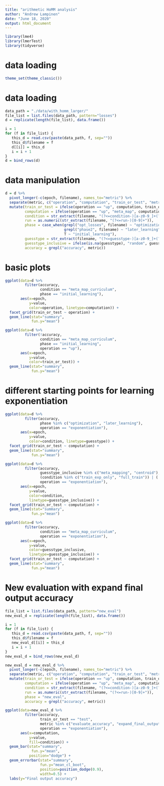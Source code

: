 ```yaml
---
title: "arithmetic HoMM analysis"
author: "Andrew Lampinen"
date: "June 18, 2020"
output: html_document
---
```


```r
library(lme4)
library(lmerTest)
library(tidyverse)
```

# data loading

```r
theme_set(theme_classic())
```

# data loading

```r
data_path = "./data/with_homm_larger/"
file_list = list.files(data_path, pattern="losses")
d = replicate(length(file_list), data.frame())

i = 1
for (f in file_list) {
   this_d = read.csv(paste(data_path, f, sep=""))
   this_d$filename = f
   d[[i]] = this_d
   i = i + 1
}
d = bind_rows(d)
```

# data manipulation

```r
d = d %>%
  pivot_longer(-c(epoch, filename), names_to="metric") %>%
  separate(metric, c("operation", "computation", "train_or_test", "metric"), sep="\\.") %>%
  mutate(train_or_test = ifelse(operation == "up", computation, train_or_test),
         computation = ifelse(operation == "up", "meta_map", computation),
         condition = str_extract(filename, "(?<=condition-)[a-z0-9_]+(?=_run)"),
         run = as.numeric(str_extract(filename, "(?<=run-)[0-9]+")),
         phase = case_when(grepl("opt_losses", filename) ~ "optimization", 
                           grepl("phase2", filename) ~ "later_learning", 
                           T ~ "initial_learning"),
         guesstype = str_extract(filename, "(?<=guesstype-)[a-z0-9_]+(?=_(opt|phase2)_losses)"),
         guesstype_inclusive = ifelse(is.na(guesstype), "random", guesstype),
         accuracy = grepl("accuracy", metric))

```

# basic plots

```r
ggplot(data=d %>%
         filter(accuracy,
                condition == "meta_map_curriculum",
                phase == "initial_learning"),
       aes(x=epoch,
           y=value,
           color=operation, linetype=computation)) +
  facet_grid(train_or_test ~ operation) +
  geom_line(stat="summary",
            fun.y="mean")

```


```r
ggplot(data=d %>%
         filter(!accuracy,
                condition == "meta_map_curriculum",
                phase == "initial_learning",
                operation == "up"),
       aes(x=epoch,
           y=value,
           color=train_or_test)) +
  geom_line(stat="summary",
            fun.y="mean")

```


# different starting points for learning exponentiation


```r
ggplot(data=d %>%
         filter(accuracy,
                phase %in% c("optimization", "later_learning"),
                operation == "exponentiation"),
       aes(x=epoch,
           y=value,
           color=condition, linetype=guesstype)) +
  facet_grid(train_or_test ~ computation) +
  geom_line(stat="summary",
            fun.y="mean")

```




```r
ggplot(data=d %>%
         filter(accuracy,
                guesstype_inclusive %in% c("meta_mapping", "centroid"),
                (condition %in% c("train_exp_only", "full_train")) | (!(condition %in% c("train_exp_only", "full_train")) & phase != "initial_learning"),
                operation == "exponentiation"),
       aes(x=epoch,
           y=value,
           color=condition, 
           linetype=guesstype_inclusive)) +
  facet_grid(train_or_test ~ computation) +
  geom_line(stat="summary",
            fun.y="mean")

```

```r
ggplot(data=d %>%
         filter(accuracy,
                condition == "meta_map_curriculum",
                operation == "exponentiation"),
       aes(x=epoch,
           y=value,
           color=guesstype_inclusive, 
           linetype=guesstype_inclusive)) +
  facet_grid(train_or_test ~ computation) +
  geom_line(stat="summary",
            fun.y="mean")

```


# New evaluation with expand final output accuracy

```r
file_list = list.files(data_path, pattern="new_eval")
new_eval_d = replicate(length(file_list), data.frame())

i = 1
for (f in file_list) {
   this_d = read.csv(paste(data_path, f, sep=""))
   this_d$filename = f
   new_eval_d[[i]] = this_d
   i = i + 1
}
new_eval_d = bind_rows(new_eval_d)
```

```r
new_eval_d = new_eval_d %>%
  pivot_longer(-c(epoch, filename), names_to="metric") %>%
  separate(metric, c("operation", "computation", "train_or_test", "metric"), sep="\\.") %>%
  mutate(train_or_test = ifelse(operation == "up", computation, train_or_test),
         computation = ifelse(operation == "up", "meta_map", computation),
         condition = str_extract(filename, "(?<=condition-)[a-z0-9_]+(?=_run)"),
         run = as.numeric(str_extract(filename, "(?<=run-)[0-9]+")),
         phase = "new_eval",
         accuracy = grepl("accuracy", metric))

```

```r
ggplot(data=new_eval_d %>%
         filter(accuracy,
                train_or_test == "test",
                metric %in% c("evaluate_accuracy", "expand_final_output_accuracy"),
                operation == "exponentiation"),
       aes(x=computation,
           y=value,
           fill=condition)) +
  geom_bar(stat="summary",
            fun.y="mean",
           position="dodge") +
  geom_errorbar(stat="summary",
                fun.y="mean_cl_boot",
                position=position_dodge(0.9),
                width=0.5) +
  labs(y="Final output accuracy")

```

